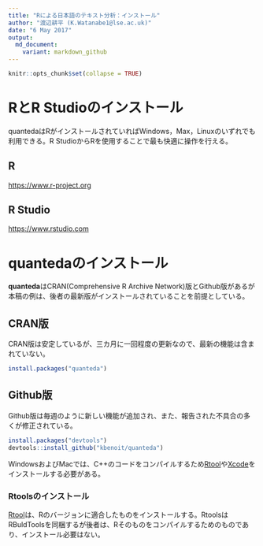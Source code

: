 ```yaml
---
title: "Rによる日本語のテキスト分析：インストール"
author: "渡辺耕平 (K.Watanabe1@lse.ac.uk)"
date: "6 May 2017"
output:
  md_document:
    variant: markdown_github
---
```


```r
knitr::opts_chunk$set(collapse = TRUE)
```

# RとR Studioのインストール
quantedaはRがインストールされていればWindows，Max，Linuxのいずれでも利用できる。R StudioからRを使用することで最も快適に操作を行える。

## R
[https://www.r-project.org](https://www.r-project.org/)

## R Studio
[https://www.rstudio.com](https://www.rstudio.com/)


# quantedaのインストール
**quanteda**はCRAN(Comprehensive R Archive Network)版とGithub版があるが本稿の例は、後者の最新版がインストールされていることを前提としている。

## CRAN版
CRAN版は安定しているが、三カ月に一回程度の更新なので、最新の機能は含まれていない。
```r
install.packages("quanteda")
```

## Github版
Github版は毎週のように新しい機能が追加され、また、報告された不具合の多くが修正されている。
```r
install.packages("devtools")
devtools::install_github("kbenoit/quanteda")
```

WindowsおよびMacでは、C++のコードをコンパイルするため[Rtool](https://cran.r-project.org/bin/windows/Rtools/)や[Xcode](http://osxdaily.com/2014/02/12/install-command-line-tools-mac-os-x/)をインストールする必要がある。

### Rtoolsのインストール
[Rtool](https://cran.r-project.org/bin/windows/Rtools/)は、Rのバージョンに適合したものをインストールする。RtoolsはRBuldToolsを同梱するが後者は、Rそのものをコンパイルするためのものであり、インストール必要はない。

